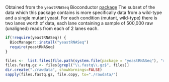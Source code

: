 Obtained from the `yeastRNASeq` Bioconductor [package](https://bioconductor.org/packages/release/data/experiment/html/yeastRNASeq.html)
The subset of the data which this package contains is more specifically
data from a wild-type and a single mutant yeast. For each condition (mutant,
wild-type) there is two lanes worth of data, each lane containing a sample of
500,000 raw (unaligned) reads from each of 2 lanes each. 

```r
if(!require(yeastRNASeq)) {
  BiocManager::install("yeastRNASeq")
  require(yeastRNASeq)
}

files <-  list.files(file.path(system.file(package = "yeastRNASeq"), "reads"), full.names=TRUE)
files.fastq.gz <- files[grepl("\\.fastq\\.gz$", files)]
dir.create("./rawdata", showWarnings=FALSE)
sapply(files.fastq.gz, file.copy, to="./rawdata/")
```

